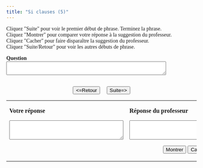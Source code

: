 ```yaml
---
title: "Si clauses (5)"
---
```

<head>
  <style>
    body {
      font-family: Garamond, serif;
    }
  </style>
</head>

Cliquez &quot;Suite&quot; pour voir le premier début de phrase. Terminez la phrase. <br>
Cliquez &quot;Montrer&quot; pour comparer votre réponse &agrave; la suggestion du professeur.<br>
Cliquez &quot;Cacher&quot; pour faire dispara&icirc;tre la suggestion du professeur. <br />
Cliquez &quot;Suite/Retour&quot; pour voir les autres débuts de phrase.<br>

  <form name="qbox" action="" method="post">
    <p>
      <b>Question</b><br />
      <textarea name="q" rows="2" wrap="virtual" cols="50"></textarea>
    </p>
    <center>
      <br>
      <button onClick="begin(-1)" type="button">&lt;=Retour</button>
      &nbsp; &nbsp;
      <button onClick="begin(1)" type="button">Suite=&gt;</button>
      <br />

    </center>
  </form>

  <table width="80%" border="0" align="center">
    <tbody>
      <tr>
        <td valign="top" width="236">
          <p>
            <b>Votre réponse</b>
          </p>
          <form name="Sinput" action="" method="post">
            <p>
              <textarea name="Content" rows="3" wrap="virtual" cols="35"></textarea>
            </p>
          </form>
        </td>
        <td valign="top" width="308">
          <p>
            <b>Réponse du professeur</b>
          </p>
          <form name="feedback" action="" method="post">
            <p>
              <textarea name="fb" rows="3" wrap="virtual" cols="35"></textarea>
            </p>
          </form>
          <form name="Check" action="" method="post">
            <center>
              <button onClick="checkAnswer()" type="button">Montrer</button>
              <button onClick="hideAnswer()" type="button">Cacher</button>
            </center>
          </form>
        </td>
      </tr>
    </tbody>
  </table>


<SCRIPT language=Javascript><!--//
//  This code is based on a script by Marmoe Soemarmo.  
//  Dan Beeby modified it and wrote the creation interface, JavaScripts, and Perl Scripts.
//  http://lang.swarthmore.edu/mellon -- dbeeby@haverford.edu.
//  Content by Alison Murray Levine, University of Virginia, alevine@virginia.edu.
//  You may borrow and modify these scripts, but please give credit where credit is due.
	var Question= new Array();
	var Answer= new Array();
//---------------------DATA--------------------

Question[1]="Je t'appellerai ce soir si je/j'…";Question[2]="Je t'aurais appelé si je/j'…";Question[3]="Prends ma voiture si tu…";Question[4]="Je…si je l'avais su.";Question[5]="Il ferait plus d'effort si…";Question[6]="Diane serait bien déçue si…";Question[7]="S'il fait beau…";Question[8]="Si tu étais arrivé à temps, nous…";Question[9]="Si Marc avait le plan de la ville,…";Question[10]="Elles auraient apporté leurs maillots de bain si...";

Answer[1]="Je t'appellerai ce soir si je peux/si j'ai le temps/etc.";Answer[2]="Je t'aurais appelé si j'avais pu/si j'avais eu le temps/etc.";Answer[3]="Prends ma voiture si tu veux/si tu en as besoin/etc.";Answer[4]="Je ne l'aurais pas fait si je l'avais su.";Answer[5]="Il ferait plus d'effort s'il recevait plus d'encouragement/si le sujet l'intéressait/etc.";Answer[6]="Diane serait bien déçue si Martine ne pouvait pas la rejoindre/si son copain ne l'appelait pas/etc.";Answer[7]="S'il fait beau, on ira au parc/prends ton maillot/etc.";Answer[8]="Si tu étais arrivé à temps, nous aurions pu commencer plus tôt/nous serions partis avant huit heures/etc.";Answer[9]="Si Marc avait le plan de la ville, il ne serait pas perdu/il serait déjà là/etc.";Answer[10]="Elles auraient apporté leurs maillots de bain si elles avaient regardé la météo avant de partir/si elles avaient su que j'avais une piscine/etc.";

//-------------------END DATA-------------

 var NextQ = 0;
  var QN = 0;

  function begin(QN) {
    NextQ = NextQ + QN;
    if (Question[NextQ] == null) {
      alert("Il n’y a plus de questions. Cliquez sur suite/retour pour revoir les questions.");
    }
    document.feedback.fb.value = "";
    document.Sinput.Content.value = "";
    document.qbox.q.value = Question[NextQ];
  }

  function checkAnswer() {
    if (document.Sinput.Content.value === "") {
      document.feedback.fb.value = "Essayez de répondre à la question avant de voir la réponse du professeur.";
    } else {
      document.feedback.fb.value = Answer[NextQ];
    }
  }

  function hideAnswer() {
    document.feedback.fb.value = "";
  }
  //-->
</script>
